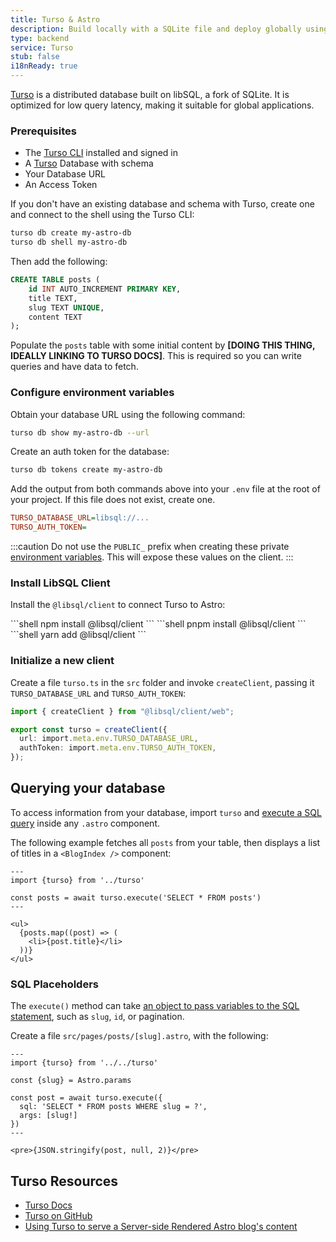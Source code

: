 ```yaml
---
title: Turso & Astro
description: Build locally with a SQLite file and deploy globally using Turso.
type: backend
service: Turso
stub: false
i18nReady: true
---
```


[Turso](https://turso.tech) is a distributed database built on libSQL, a fork of SQLite. It is optimized for low query latency, making it suitable for global applications.

### Prerequisites

- The [Turso CLI](https://docs.turso.tech/reference/turso-cli) installed and signed in
- A [Turso](https://turso.tech) Database with schema
- Your Database URL
- An Access Token

If you don't have an existing database and schema with Turso, create one and connect to the shell using the Turso CLI:

```bash
turso db create my-astro-db
turso db shell my-astro-db
```

Then add the following:

```sql
CREATE TABLE posts (
    id INT AUTO_INCREMENT PRIMARY KEY,
    title TEXT,
    slug TEXT UNIQUE,
    content TEXT
);
```

Populate the `posts` table with some initial content by **[DOING THIS THING, IDEALLY LINKING TO TURSO DOCS]**.  This is required so you can write queries and have data to fetch.

### Configure environment variables

Obtain your database URL using the following command:

```bash
turso db show my-astro-db --url
```

Create an auth token for the database:

```bash
turso db tokens create my-astro-db
```

Add the output from both commands above into your `.env` file at the root of your project. If this file does not exist, create one.

```ini title=".env"
TURSO_DATABASE_URL=libsql://...
TURSO_AUTH_TOKEN=
```

:::caution
Do not use the `PUBLIC_` prefix when creating these private [environment variables](/en/guides/environment-variables/). This will expose these values on the client.
:::

### Install LibSQL Client

Install the `@libsql/client` to connect Turso to Astro:

<PackageManagerTabs>
  <Fragment slot="npm">
    ```shell
    npm install @libsql/client
    ```
  </Fragment>
  <Fragment slot="pnpm">
    ```shell
    pnpm install @libsql/client
    ```
  </Fragment>
  <Fragment slot="yarn">
    ```shell
    yarn add @libsql/client
    ```
  </Fragment>
</PackageManagerTabs>

### Initialize a new client

Create a file `turso.ts` in the `src` folder and invoke `createClient`, passing it `TURSO_DATABASE_URL` and `TURSO_AUTH_TOKEN`:

```ts title="src/turso.ts"
import { createClient } from "@libsql/client/web";

export const turso = createClient({
  url: import.meta.env.TURSO_DATABASE_URL,
  authToken: import.meta.env.TURSO_AUTH_TOKEN,
});
```

## Querying your database

To access information from your database, import `turso` and [execute a SQL query](https://docs.turso.tech/libsql/client-access/javascript-typescript-sdk#execute-a-single-statement) inside any `.astro` component.

The following example fetches all `posts` from your table, then displays a list of titles in a `<BlogIndex />` component:

```astro title="src/components/BlogIndex.astro"
---
import {turso} from '../turso'

const posts = await turso.execute('SELECT * FROM posts')
---

<ul>
  {posts.map((post) => (
    <li>{post.title}</li>
  ))}
</ul>
```

### SQL Placeholders

The `execute()` method can take [an object to pass variables to the SQL statement](https://docs.turso.tech/libsql/client-access/javascript-typescript-sdk#positional-placeholders), such as `slug`, `id`, or pagination.

Create a file `src/pages/posts/[slug].astro`, with the following:

```astro title="src/pages/posts/[slug].astro"
---
import {turso} from '../../turso'

const {slug} = Astro.params

const post = await turso.execute({
  sql: 'SELECT * FROM posts WHERE slug = ?',
  args: [slug!]
})
---

<pre>{JSON.stringify(post, null, 2)}</pre>
```

## Turso Resources
- [Turso Docs](https://docs.turso.tech)
- [Turso on GitHub](https://github.com/tursodatabase)
- [Using Turso to serve a Server-side Rendered Astro blog's content](https://blog.turso.tech/using-turso-to-serve-a-server-side-rendered-astro-blogs-content-58caa6188bd5)
